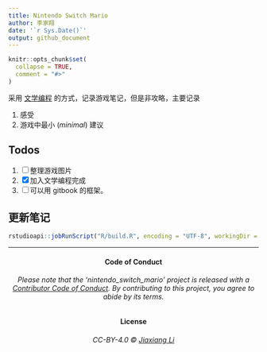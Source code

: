 ```yaml
---
title: Nintendo Switch Mario
author: 李家翔
date: '`r Sys.Date()`'
output: github_document
---
```


<!-- README.md is generated from README.Rmd. Please edit that file -->

```r
knitr::opts_chunk$set(
  collapse = TRUE,
  comment = "#>"
)
```

采用
    [文学编程](https://jiaxiangbu.github.io/learn_rmd/literate-prog.html)
的方式，记录游戏笔记，但是非攻略，主要记录

1. 感受
1. 游戏中最小 (*minimal*) 建议

## Todos

1. [ ] 整理游戏图片
1. [x] 加入文学编程完成
1. [ ] 可以用 gitbook 的框架。

## 更新笔记

```r
rstudioapi::jobRunScript("R/build.R", encoding = "UTF-8", workingDir = ".")
```

***

<h4 align="center">**Code of Conduct**</h4>

<h6 align="center">Please note that the 'nintendo_switch_mario' project is released with a
[Contributor Code of Conduct](CODE_OF_CONDUCT.md).
By contributing to this project, you agree to abide by its terms.</h6>

<h4 align="center">**License**</h4>

<h6 align="center">CC-BY-4.0 &copy; [Jiaxiang Li](LICENSE.md)</h6>

